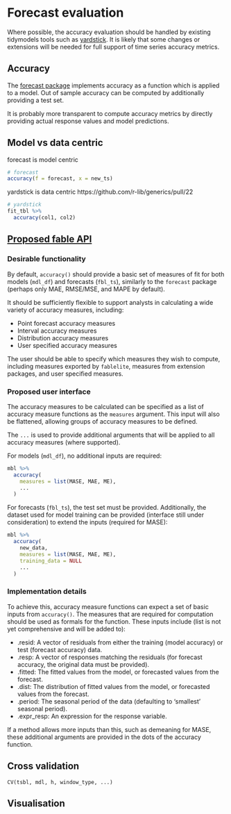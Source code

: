 # Forecast evaluation {#accuracy}

Where possible, the accuracy evaluation should be handled by existing tidymodels tools such as [yardstick](https://tidymodels.github.io/yardstick/). It is likely that some changes or extensions will be needed for full support of time series accuracy metrics.

## Accuracy

The [forecast package](https://github.com/robjhyndman/forecast/) implements accuracy as a function which is applied to a model. Out of sample accuracy can be computed by additionally providing a test set.

It is probably more transparent to compute accuracy metrics by directly providing actual response values and model predictions.

## Model vs data centric

forecast is model centric
```r
# forecast
accuracy(f = forecast, x = new_ts)
```
yardstick is data centric
https://github.com/r-lib/generics/pull/22

```r
# yardstick
fit_tbl %>% 
  accuracy(col1, col2)
```

## [Proposed fable API](https://github.com/tidyverts/fable/issues/66)

### Desirable functionality
By default, `accuracy()` should provide a basic set of measures of fit for both models (`mdl_df`) and forecasts (`fbl_ts`), similarly to the `forecast` package (perhaps only MAE, RMSE/MSE,  and MAPE by default).

It should be sufficiently flexible to support analysts in calculating a wide variety of accuracy measures, including:

- Point forecast accuracy measures
- Interval accuracy measures
- Distribution accuracy measures
- User specified accuracy measures

The user should be able to specify which measures they wish to compute, including measures exported by `fablelite`, measures from extension packages, and user specified measures.

### Proposed user interface

The accuracy measures to be calculated can be specified as a list of accuracy measure functions as the `measures` argument. This input will also be flattened, allowing groups of accuracy measures to be defined.

The `...` is used to provide additional arguments that will be applied to all accuracy measures (where supported).

For models (`mdl_df`), no additional inputs are required:

```r
mbl %>% 
  accuracy(
    measures = list(MASE, MAE, ME),
    ...
  )
```

For forecasts (`fbl_ts`), the test set must be provided. Additionally, the dataset used for model training can be provided (interface still under consideration) to extend the inputs (required for MASE):
```r
mbl %>% 
  accuracy(
    new_data,
    measures = list(MASE, MAE, ME),
    training_data = NULL
    ...
  )
```

### Implementation details

To achieve this, accuracy measure functions can expect a set of basic inputs from `accuracy()`. The measures that are required for computation should be used as formals for the function. These inputs include (list is not yet comprehensive and will be added to):

- .resid: A vector of residuals from either the training (model accuracy) or test (forecast accuracy) data.
- .resp: A vector of responses matching the residuals (for forecast accuracy, the original data must be provided).
- .fitted: The fitted values from the model, or forecasted values from the forecast.
- .dist: The distribution of fitted values from the model, or forecasted values from the forecast.
- .period: The seasonal period of the data (defaulting to 'smallest' seasonal period).
- .expr_resp: An expression for the response variable.

If a method allows more inputs than this, such as demeaning for MASE, these additional arguments are provided in the dots of the accuracy function.


## Cross validation

`CV(tsbl, mdl, h, window_type, ...)`

## Visualisation
